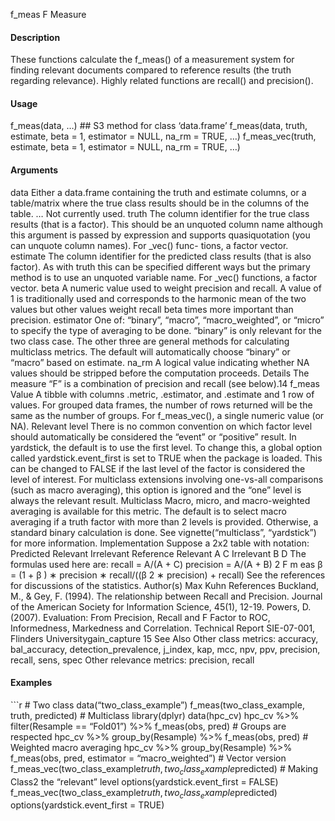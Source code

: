 f_meas
F Measure

#### Description

These functions calculate the f_meas() of a measurement system for finding relevant documents
compared to reference results (the truth regarding relevance). Highly related functions are recall()
and precision().

#### Usage

f_meas(data, ...)
## S3 method for class 'data.frame'
f_meas(data, truth, estimate, beta = 1,
estimator = NULL, na_rm = TRUE, ...)
f_meas_vec(truth, estimate, beta = 1, estimator = NULL, na_rm = TRUE,
...)

#### Arguments

data Either a data.frame containing the truth and estimate columns, or a table/matrix
where the true class results should be in the columns of the table.
... Not currently used.
truth The column identifier for the true class results (that is a factor). This should be
an unquoted column name although this argument is passed by expression and
supports quasiquotation (you can unquote column names). For _vec() func-
tions, a factor vector.
estimate The column identifier for the predicted class results (that is also factor). As
with truth this can be specified different ways but the primary method is to use
an unquoted variable name. For _vec() functions, a factor vector.
beta A numeric value used to weight precision and recall. A value of 1 is traditionally
used and corresponds to the harmonic mean of the two values but other values
weight recall beta times more important than precision.
estimator One of: "binary", "macro", "macro_weighted", or "micro" to specify the
type of averaging to be done. "binary" is only relevant for the two class case.
The other three are general methods for calculating multiclass metrics. The
default will automatically choose "binary" or "macro" based on estimate.
na_rm A logical value indicating whether NA values should be stripped before the
computation proceeds.
Details
The measure "F" is a combination of precision and recall (see below).14
f_meas
Value
A tibble with columns .metric, .estimator, and .estimate and 1 row of values.
For grouped data frames, the number of rows returned will be the same as the number of groups.
For f_meas_vec(), a single numeric value (or NA).
Relevant level
There is no common convention on which factor level should automatically be considered the
"event" or "positive" result. In yardstick, the default is to use the first level. To change this, a
global option called yardstick.event_first is set to TRUE when the package is loaded. This can
be changed to FALSE if the last level of the factor is considered the level of interest. For multiclass
extensions involving one-vs-all comparisons (such as macro averaging), this option is ignored and
the "one" level is always the relevant result.
Multiclass
Macro, micro, and macro-weighted averaging is available for this metric. The default is to select
macro averaging if a truth factor with more than 2 levels is provided. Otherwise, a standard binary
calculation is done. See vignette("multiclass", "yardstick") for more information.
Implementation
Suppose a 2x2 table with notation:
Predicted
Relevant
Irrelevant
Reference
Relevant
A
C
Irrelevant
B
D
The formulas used here are:
recall = A/(A + C)
precision = A/(A + B)
2
F m eas β = (1 + β ) ∗ precision ∗ recall/((β 2 ∗ precision) + recall)
See the references for discussions of the statistics.
Author(s)
Max Kuhn
References
Buckland, M., & Gey, F. (1994). The relationship between Recall and Precision. Journal of the
American Society for Information Science, 45(1), 12-19.
Powers, D. (2007). Evaluation: From Precision, Recall and F Factor to ROC, Informedness,
Markedness and Correlation. Technical Report SIE-07-001, Flinders Universitygain_capture
15
See Also
Other class metrics: accuracy, bal_accuracy, detection_prevalence, j_index, kap, mcc, npv,
ppv, precision, recall, sens, spec
Other relevance metrics: precision, recall

#### Examples
```r
# Two class
data("two_class_example")
f_meas(two_class_example, truth, predicted)
# Multiclass
library(dplyr)
data(hpc_cv)
hpc_cv %>%
filter(Resample == "Fold01") %>%
f_meas(obs, pred)
# Groups are respected
hpc_cv %>%
group_by(Resample) %>%
f_meas(obs, pred)
# Weighted macro averaging
hpc_cv %>%
group_by(Resample) %>%
f_meas(obs, pred, estimator = "macro_weighted")
# Vector version
f_meas_vec(two_class_example$truth, two_class_example$predicted)
# Making Class2 the "relevant" level
options(yardstick.event_first = FALSE)
f_meas_vec(two_class_example$truth, two_class_example$predicted)
options(yardstick.event_first = TRUE)

